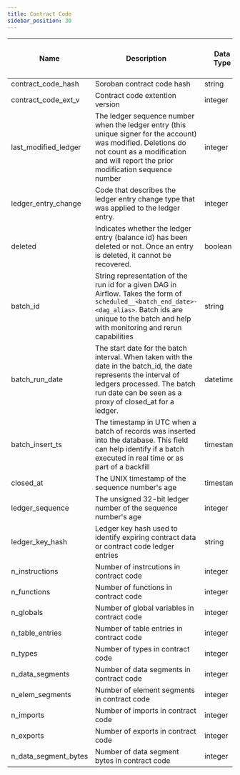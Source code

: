 ```yaml
---
title: Contract Code
sidebar_position: 30
---
```


| Name | Description | Data Type | Domain Values | Primary Key? | Natural Key? | Partition or Cluster Field? | Required? | Notes |
| --- | --- | --- | --- | --- | --- | --- | --- | --- |
| contract_code_hash | Soroban contract code hash | string |  |  | Yes | Cluster | Yes |  |
| contract_code_ext_v | Contract code extention version | integer |  |  |  |  |  |  |
| last_modified_ledger | The ledger sequence number when the ledger entry (this unique signer for the account) was modified. Deletions do not count as a modification and will report the prior modification sequence number | integer |  |  |  | Cluster | Yes |  |
| ledger_entry_change | Code that describes the ledger entry change type that was applied to the ledger entry. | integer |  |  |  |  | Yes |  |
| deleted | Indicates whether the ledger entry (balance id) has been deleted or not. Once an entry is deleted, it cannot be recovered. | boolean |  |  |  |  | Yes |  |
| batch_id | String representation of the run id for a given DAG in Airflow. Takes the form of `scheduled__<batch_end_date>-<dag_alias>`. Batch ids are unique to the batch and help with monitoring and rerun capabilities | string |  |  |  |  | Yes |  |
| batch_run_date | The start date for the batch interval. When taken with the date in the batch_id, the date represents the interval of ledgers processed. The batch run date can be seen as a proxy of closed_at for a ledger. | datetime |  |  |  |  | Yes |  |
| batch_insert_ts | The timestamp in UTC when a batch of records was inserted into the database. This field can help identify if a batch executed in real time or as part of a backfill | timestamp |  |  |  |  | Yes |  |
| closed_at | The UNIX timestamp of the sequence number's age | timestamp |  |  |  | Partition | Yes |  |
| ledger_sequence | The unsigned 32-bit ledger number of the sequence number's age | integer |  |  |  |  | Yes |  |
| ledger_key_hash | Ledger key hash used to identify expiring contract data or contract code ledger entries | string |  |  |  |  | Yes |  |
| n_instructions | Number of instrcutions in contract code | integer |  |  |  |  |  |  |
| n_functions | Number of functions in contract code | integer |  |  |  |  |  |  |
| n_globals | Number of global variables in contract code | integer |  |  |  |  |  |  |
| n_table_entries | Number of table entries in contract code | integer |  |  |  |  |  |  |
| n_types | Number of types in contract code | integer |  |  |  |  |  |  |
| n_data_segments | Number of data segments in contract code | integer |  |  |  |  |  |  |
| n_elem_segments | Number of element segments in contract code | integer |  |  |  |  |  |  |
| n_imports | Number of imports in contract code | integer |  |  |  |  |  |  |
| n_exports | Number of exports in contract code | integer |  |  |  |  |  |  |
| n_data_segment_bytes | Number of data segment bytes in contract code | integer |  |  |  |  |  |  |
